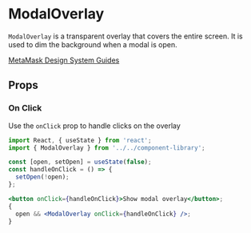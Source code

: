 

# ModalOverlay

`ModalOverlay` is a transparent overlay that covers the entire screen. It is used to dim the background when a modal is open.

[MetaMask Design System Guides](https://www.notion.so/MetaMask-Design-System-Guides-Design-f86ecc914d6b4eb6873a122b83c12940)

<Canvas>
  <Story id="components-componentlibrary-modaloverlay--default-story" />
</Canvas>

## Props

<ArgsTable of={ModalOverlay} />

### On Click

Use the `onClick` prop to handle clicks on the overlay

<Canvas>
  <Story id="components-componentlibrary-modaloverlay--on-click" />
</Canvas>

```jsx
import React, { useState } from 'react';
import { ModalOverlay } from '../../component-library';

const [open, setOpen] = useState(false);
const handleOnClick = () => {
  setOpen(!open);
};

<button onClick={handleOnClick}>Show modal overlay</button>;
{
  open && <ModalOverlay onClick={handleOnClick} />;
}
```
